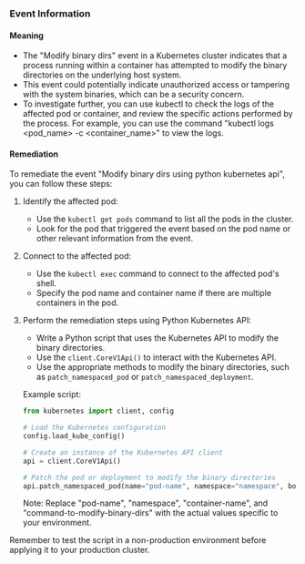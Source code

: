 
### Event Information

#### Meaning

- The "Modify binary dirs" event in a Kubernetes cluster indicates that a process running within a container has attempted to modify the binary directories on the underlying host system.
- This event could potentially indicate unauthorized access or tampering with the system binaries, which can be a security concern.
- To investigate further, you can use kubectl to check the logs of the affected pod or container, and review the specific actions performed by the process. For example, you can use the command "kubectl logs <pod_name> -c <container_name>" to view the logs.

#### Remediation

To remediate the event "Modify binary dirs using python kubernetes api", you can follow these steps:

1. Identify the affected pod: 
   - Use the `kubectl get pods` command to list all the pods in the cluster.
   - Look for the pod that triggered the event based on the pod name or other relevant information from the event.

2. Connect to the affected pod:
   - Use the `kubectl exec` command to connect to the affected pod's shell.
   - Specify the pod name and container name if there are multiple containers in the pod.

3. Perform the remediation steps using Python Kubernetes API:
   - Write a Python script that uses the Kubernetes API to modify the binary directories.
   - Use the `client.CoreV1Api()` to interact with the Kubernetes API.
   - Use the appropriate methods to modify the binary directories, such as `patch_namespaced_pod` or `patch_namespaced_deployment`.

   Example script:
   ```python
   from kubernetes import client, config

   # Load the Kubernetes configuration
   config.load_kube_config()

   # Create an instance of the Kubernetes API client
   api = client.CoreV1Api()

   # Patch the pod or deployment to modify the binary directories
   api.patch_namespaced_pod(name="pod-name", namespace="namespace", body={"spec": {"containers": [{"name": "container-name", "command": ["command-to-modify-binary-dirs"]}]}})
   ```

   Note: Replace "pod-name", "namespace", "container-name", and "command-to-modify-binary-dirs" with the actual values specific to your environment.

Remember to test the script in a non-production environment before applying it to your production cluster.

